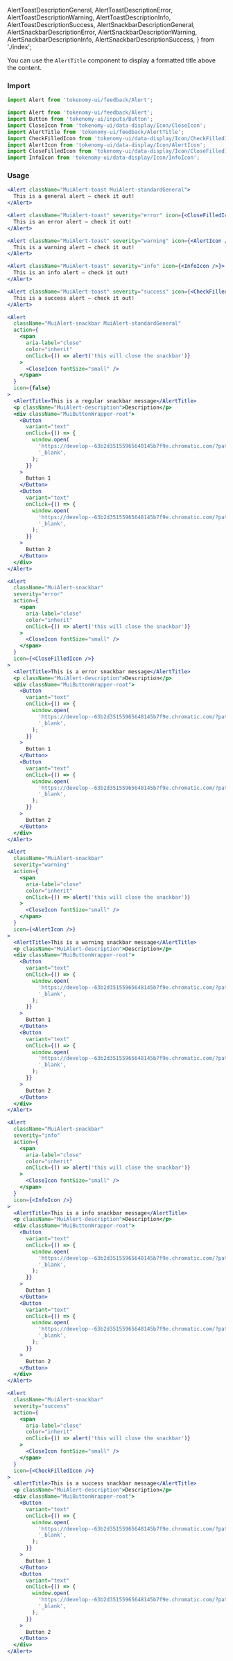   AlertToastDescriptionGeneral,
  AlertToastDescriptionError,
  AlertToastDescriptionWarning,
  AlertToastDescriptionInfo,
  AlertToastDescriptionSuccess,
  AlertSnackbarDescriptionGeneral,
  AlertSnackbarDescriptionError,
  AlertSnackbarDescriptionWarning,
  AlertSnackbarDescriptionInfo,
  AlertSnackbarDescriptionSuccess,
} from './index';

<Title>Description</Title>
<Subtitle>
  You can use the <code>AlertTitle</code> component to display a formatted title
  above the content.
</Subtitle>

### Import

<TabsState initial="toast">
  <div id="toast" title="Toast"><div>

```jsx
import Alert from 'tokenomy-ui/feedback/Alert';
```

  </div></div>
  <div id="snackbar" title="Snackbar"><div>

```jsx
import Alert from 'tokenomy-ui/feedback/Alert';
import Button from 'tokenomy-ui/inputs/Button';
import CloseIcon from 'tokenomy-ui/data-display/Icon/CloseIcon';
import AlertTitle from 'tokenomy-ui/feedback/AlertTitle';
import CheckFilledIcon from 'tokenomy-ui/data-display/Icon/CheckFilledIcon';
import AlertIcon from 'tokenomy-ui/data-display/Icon/AlertIcon';
import CloseFilledIcon from 'tokenomy-ui/data-display/Icon/CloseFilledIcon';
import InfoIcon from 'tokenomy-ui/data-display/Icon/InfoIcon';
```

  </div></div>
</TabsState>

### Usage

<TabsState initial="toast">
  <div id="toast" title="Toast"><div>

<div
  style={{
    marginTop: '25px',
  }}
></div>
<AlertToastDescriptionGeneral />

```jsx
<Alert className="MuiAlert-toast MuiAlert-standardGeneral">
  This is a general alert — check it out!
</Alert>
```

<AlertToastDescriptionError />

```jsx
<Alert className="MuiAlert-toast" severity="error" icon={<CloseFilledIcon />}>
  This is an error alert — check it out!
</Alert>
```

<AlertToastDescriptionWarning />

```jsx
<Alert className="MuiAlert-toast" severity="warning" icon={<AlertIcon />}>
  This is a warning alert — check it out!
</Alert>
```

<AlertToastDescriptionInfo />

```jsx
<Alert className="MuiAlert-toast" severity="info" icon={<InfoIcon />}>
  This is an info alert — check it out!
</Alert>
```

<AlertToastDescriptionSuccess />

```jsx
<Alert className="MuiAlert-toast" severity="success" icon={<CheckFilledIcon />}>
  This is a success alert — check it out!
</Alert>
```

  </div></div>
  <div id="snackbar" title="Snackbar"><div>

<div
  style={{
    marginTop: '25px',
  }}
></div>
<AlertSnackbarDescriptionGeneral />

```jsx
<Alert
  className="MuiAlert-snackbar MuiAlert-standardGeneral"
  action={
    <span
      aria-label="close"
      color="inherit"
      onClick={() => alert('this will close the snackbar')}
    >
      <CloseIcon fontSize="small" />
    </span>
  }
  icon={false}
>
  <AlertTitle>This is a regular snackbar message</AlertTitle>
  <p className="MuiAlert-description">Description</p>
  <div className="MuiButtonWrapper-root">
    <Button
      variant="text"
      onClick={() => {
        window.open(
          'https://develop--63b2d35155965648145b7f9e.chromatic.com/?path=/docs/components-data-display-typography-example--button',
          '_blank',
        );
      }}
    >
      Button 1
    </Button>
    <Button
      variant="text"
      onClick={() => {
        window.open(
          'https://develop--63b2d35155965648145b7f9e.chromatic.com/?path=/docs/components-data-display-typography-example--button',
          '_blank',
        );
      }}
    >
      Button 2
    </Button>
  </div>
</Alert>
```

<AlertSnackbarDescriptionError />

```jsx
<Alert
  className="MuiAlert-snackbar"
  severity="error"
  action={
    <span
      aria-label="close"
      color="inherit"
      onClick={() => alert('this will close the snackbar')}
    >
      <CloseIcon fontSize="small" />
    </span>
  }
  icon={<CloseFilledIcon />}
>
  <AlertTitle>This is a error snackbar message</AlertTitle>
  <p className="MuiAlert-description">Description</p>
  <div className="MuiButtonWrapper-root">
    <Button
      variant="text"
      onClick={() => {
        window.open(
          'https://develop--63b2d35155965648145b7f9e.chromatic.com/?path=/docs/components-data-display-typography-example--button',
          '_blank',
        );
      }}
    >
      Button 1
    </Button>
    <Button
      variant="text"
      onClick={() => {
        window.open(
          'https://develop--63b2d35155965648145b7f9e.chromatic.com/?path=/docs/components-data-display-typography-example--button',
          '_blank',
        );
      }}
    >
      Button 2
    </Button>
  </div>
</Alert>
```

<AlertSnackbarDescriptionWarning />

```jsx
<Alert
  className="MuiAlert-snackbar"
  severity="warning"
  action={
    <span
      aria-label="close"
      color="inherit"
      onClick={() => alert('this will close the snackbar')}
    >
      <CloseIcon fontSize="small" />
    </span>
  }
  icon={<AlertIcon />}
>
  <AlertTitle>This is a warning snackbar message</AlertTitle>
  <p className="MuiAlert-description">Description</p>
  <div className="MuiButtonWrapper-root">
    <Button
      variant="text"
      onClick={() => {
        window.open(
          'https://develop--63b2d35155965648145b7f9e.chromatic.com/?path=/docs/components-data-display-typography-example--button',
          '_blank',
        );
      }}
    >
      Button 1
    </Button>
    <Button
      variant="text"
      onClick={() => {
        window.open(
          'https://develop--63b2d35155965648145b7f9e.chromatic.com/?path=/docs/components-data-display-typography-example--button',
          '_blank',
        );
      }}
    >
      Button 2
    </Button>
  </div>
</Alert>
```

<AlertSnackbarDescriptionInfo />

```jsx
<Alert
  className="MuiAlert-snackbar"
  severity="info"
  action={
    <span
      aria-label="close"
      color="inherit"
      onClick={() => alert('this will close the snackbar')}
    >
      <CloseIcon fontSize="small" />
    </span>
  }
  icon={<InfoIcon />}
>
  <AlertTitle>This is a info snackbar message</AlertTitle>
  <p className="MuiAlert-description">Description</p>
  <div className="MuiButtonWrapper-root">
    <Button
      variant="text"
      onClick={() => {
        window.open(
          'https://develop--63b2d35155965648145b7f9e.chromatic.com/?path=/docs/components-data-display-typography-example--button',
          '_blank',
        );
      }}
    >
      Button 1
    </Button>
    <Button
      variant="text"
      onClick={() => {
        window.open(
          'https://develop--63b2d35155965648145b7f9e.chromatic.com/?path=/docs/components-data-display-typography-example--button',
          '_blank',
        );
      }}
    >
      Button 2
    </Button>
  </div>
</Alert>
```

<AlertSnackbarDescriptionSuccess />

```jsx
<Alert
  className="MuiAlert-snackbar"
  severity="success"
  action={
    <span
      aria-label="close"
      color="inherit"
      onClick={() => alert('this will close the snackbar')}
    >
      <CloseIcon fontSize="small" />
    </span>
  }
  icon={<CheckFilledIcon />}
>
  <AlertTitle>This is a success snackbar message</AlertTitle>
  <p className="MuiAlert-description">Description</p>
  <div className="MuiButtonWrapper-root">
    <Button
      variant="text"
      onClick={() => {
        window.open(
          'https://develop--63b2d35155965648145b7f9e.chromatic.com/?path=/docs/components-data-display-typography-example--button',
          '_blank',
        );
      }}
    >
      Button 1
    </Button>
    <Button
      variant="text"
      onClick={() => {
        window.open(
          'https://develop--63b2d35155965648145b7f9e.chromatic.com/?path=/docs/components-data-display-typography-example--button',
          '_blank',
        );
      }}
    >
      Button 2
    </Button>
  </div>
</Alert>
```

  </div></div>
</TabsState>
